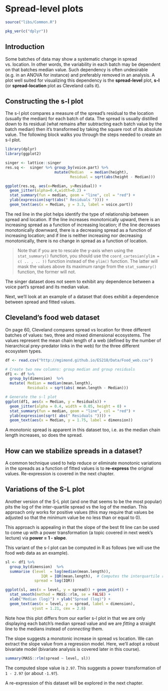# Spread-level plots


```r
source("libs/Common.R")
```


```r
pkg_ver(c("dplyr"))
```


## Introduction

Some batches of data may show a systematic change in spread vs. location. In other words, the variability in each batch may be dependent on that batches median value. Such dependency is often undesirable (e.g. in an ANOVA for instance) and preferably removed in an analysis. A plot well suited for visualizing this dependency is the **spread-level** plot, **s-l** (or **spread-location** plot as Cleveland calls it).

## Constructing the s-l plot

The s-l plot compares a measure of the spread's residual to the location (usually the median) for each batch of data. The spread is usually distilled down to its residual (what remains after subtracting each batch value by the batch median) then it's transformed by taking the square root of its absolute value. The following block walks you through the steps needed to create an s-l plot.

```r
library(dplyr)
library(ggplot2)

singer <- lattice::singer
res.sq <-  singer %>% group_by(voice.part) %>% 
                      mutate(Median   = median(height),
                             Residual = sqrt(abs(height - Median)))

ggplot(res.sq, aes(x=Median, y=Residual)) + 
  geom_jitter(alpha=0.4,width=0.2) +
  stat_summary(fun = median, geom = "line", col = "red") +
  ylab(expression(sqrt(abs(" Residuals ")))) +
  geom_text(aes(x = Median, y = 3.3, label = voice.part))
```

The red line in the plot helps identify the type of relationship between spread and location. If the line increases monotonically upward, there is an increasing spread as a function of increasing location; if the line decreases monotonically downward, there is a decreasing spread as a function of increasing location; and if line is neither increasing nor decreasing monotonically, there is no change in spread as a function of location.

> Note that if you are to rescale the y-axis when using the `stat_summary()` function, you should use the `coord_cartesian(ylim = c( .. , .. ))` function instead of the `ylim()` function. The latter will mask the values above its maximum range from the `stat_summary()` function, the former will not.

The singer dataset does not seem to exhibit any dependence between a voice part's spread and its median value.

Next, we'll look at an example of a dataset that does exhibit a dependence between spread and fitted values.

## Cleveland's food web dataset

On page 60, Cleveland compares spread vs location for three different batches of values: two, three and mixed dimensional ecosystems. The values represent the mean chain length of a web (defined by the  number of hierarchical prey-predator links in the web) for the three different ecosystem types. 

```r
df <- read.csv("http://mgimond.github.io/ES218/Data/Food_web.csv")

# Create two new columns: group median and group residuals
df1 <- df %>%
  group_by(dimension)  %>%
  mutate( Median = median(mean.length),
          Residuals = sqrt(abs( mean.length - Median)))   

# Generate the s-l plot
ggplot(df1, aes(x = Median, y = Residuals)) + 
  geom_jitter(alpha = 0.4, width = 0.05, height = 0) +
  stat_summary(fun = median, geom = "line", col = "red") +
  ylab(expression(sqrt( abs(" Residuals ")))) +
  geom_text(aes(x = Median, y = 1.75, label = dimension))

```

A monotonic spread is apparent in this dataset too, i.e. as the median chain length increases, so does the spread.

## How can we stabilize spreads in a dataset?

A common technique used to help reduce or eliminate monotonic variations in the spreads as a function of fitted values is to **re-express** the original values. Re-expression is covered in the next chapter.

## Variations of the S-L plot

Another version of the S-L plot (and one that seems to be the most popular) pits the log of the inter-quartile spread vs the log of the median. This approach only works for positive values (this may require that values be adjusted so that the minimum value be no less than or equal to 0).  

This approach is appealing in that the slope of the best fit line can be used to come up with a power transformation (a topic covered in next week's lecture) via **power = 1 - slope**.

This variant of the s-l plot can be computed in R as follows (we will use the food web data as an example).

```r
sl <- df1 %>%
  group_by(dimension)  %>%
  summarise (level  = log(median(mean.length)),
                IQR = IQR(mean.length),  # Computes the interquartile range
             spread = log(IQR))

ggplot(sl, aes(x = level, y = spread)) + geom_point() + 
  stat_smooth(method = MASS::rlm, se = FALSE) +
  xlab("Median (log)") + ylab("Spread (log)") +
  geom_text(aes(x = level, y = spread, label = dimension), 
            vjust = 1.21, cex = 2.8)
```

Note how this plot differs from our earlier s-l plot in that we are only displaying each batch's median spread value and we are *fitting* a straight line to the medians instead of *connecting* them.

The slope suggests a monotonic increase in spread vs location. We can extract the slope value from a regression model. Here, we'll adopt a robust bivariate model (bivariate analysis is covered later in this course).

```r
summary(MASS::rlm(spread ~ level, sl))
```

The computed slope value is `2.97`. This suggests a power transformation of `1 - 2.97` (or about `-1.97`).

A re-expression of this dataset will be explored in the next chapter.
